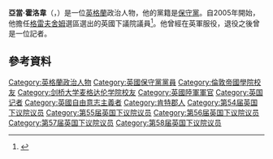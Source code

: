 '''亞當·霍洛韋'''（{{lang-en|Adam Holloway}}，{{bd|1965年|7月29日}}）是一位[[英格蘭|英格蘭]]政治人物，他的黨籍是[[保守黨_(英國)|保守黨]]。自2005年開始，他擔任[[格雷夫舍姆_(英國國會選區)|格雷夫舍姆]]選區選出的英國下議院議員<ref>{{Cite web |url=http://www.gravesendreporter.co.uk/news/gravesham_mp_adam_holloway_votes_for_an_eu_referendum_1_1107784 |title=www.gravesendreporter.co.uk |accessdate=2016-03-09 |archive-date=2016-03-15 |archive-url=https://web.archive.org/web/20160315194130/http://www.gravesendreporter.co.uk/news/gravesham_mp_adam_holloway_votes_for_an_eu_referendum_1_1107784 |dead-url=no }}</ref>。他曾經在英軍服役，退役之後曾是一位記者。
==參考資料==
{{Reflist}}
{{DEFAULTSORT:Holloway, Adam}}
[[Category:英格蘭政治人物|Category:英格蘭政治人物]]
[[Category:英國保守黨黨員|Category:英國保守黨黨員]]
[[Category:倫敦帝國學院校友|Category:倫敦帝國學院校友]]
[[Category:剑桥大学麦格达伦学院校友|Category:剑桥大学麦格达伦学院校友]]
[[Category:英國陸軍軍官|Category:英國陸軍軍官]]
[[Category:英国记者|Category:英国记者]]
[[Category:英國自由意志主義者|Category:英國自由意志主義者]]
[[Category:肯特郡人|Category:肯特郡人]]
[[Category:第54届英国下议院议员|Category:第54届英国下议院议员]]
[[Category:第55届英国下议院议员|Category:第55届英国下议院议员]]
[[Category:第56届英国下议院议员|Category:第56届英国下议院议员]]
[[Category:第57届英国下议院议员|Category:第57届英国下议院议员]]
[[Category:第58届英国下议院议员|Category:第58届英国下议院议员]]